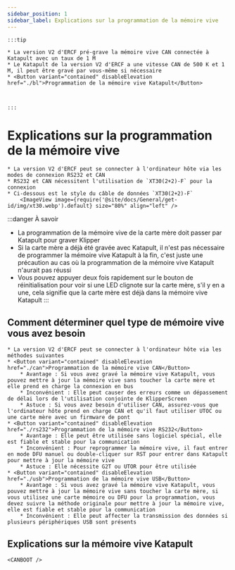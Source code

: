 ```yaml
---
sidebar_position: 1
sidebar_label: Explications sur la programmation de la mémoire vive
---
```





    :::tip

    * La version V2 d'ERCF pré-grave la mémoire vive CAN connectée à Katapult avec un taux de 1 M
    * Le Katapult de la version V2 d'ERCF a une vitesse CAN de 500 K et 1 M, il peut être gravé par vous-même si nécessaire
    * <Button variant="contained" disableElevation href="./bl">Programmation de la mémoire vive Katapult</Button>



    :::

# Explications sur la programmation de la mémoire vive

    * La version V2 d'ERCF peut se connecter à l'ordinateur hôte via les modes de connexion RS232 et CAN
    * RS232 et CAN nécessitent l'utilisation de `XT30(2+2)-F` pour la connexion
    * Ci-dessous est le style du câble de données `XT30(2+2)-F`
        <ImageView image={require('@site/docs/General/get-id/img/xt30.webp').default} size="80%" align="left" />

:::danger À savoir
* La programmation de la mémoire vive de la carte mère doit passer par Katapult pour graver Klipper
* Si la carte mère a déjà été gravée avec Katapult, il n'est pas nécessaire de programmer la mémoire vive Katapult à la fin, c'est juste une précaution au cas où la programmation de la mémoire vive Katapult n'aurait pas réussi
* Vous pouvez appuyer deux fois rapidement sur le bouton de réinitialisation pour voir si une LED clignote sur la carte mère, s'il y en a une, cela signifie que la carte mère est déjà dans la mémoire vive Katapult
:::

## Comment déterminer quel type de mémoire vive vous avez besoin

    * La version V2 d'ERCF peut se connecter à l'ordinateur hôte via les méthodes suivantes
    * <Button variant="contained" disableElevation href="./can">Programmation de la mémoire vive CAN</Button>
        * Avantage : Si vous avez gravé la mémoire vive Katapult, vous pouvez mettre à jour la mémoire vive sans toucher la carte mère et elle prend en charge la connexion en bus
        * Inconvénient : Elle peut causer des erreurs comme un dépassement de délai lors de l'utilisation conjointe de KlipperScreen
        * Astuce : Si vous avez besoin d'utiliser CAN, assurez-vous que l'ordinateur hôte prend en charge CAN et qu'il faut utiliser UTOC ou une carte mère avec un firmware de pont
    * <Button variant="contained" disableElevation href="./rs232">Programmation de la mémoire vive RS232</Button>
        * Avantage : Elle peut être utilisée sans logiciel spécial, elle est fiable et stable pour la communication
        * Inconvénient : Pour reprogrammer la mémoire vive, il faut entrer en mode DFU manuel ou double-cliquer sur RST pour entrer dans Katapult pour mettre à jour la mémoire vive
        * Astuce : Elle nécessite G2T ou UTOR pour être utilisée
    * <Button variant="contained" disableElevation href="./usb">Programmation de la mémoire vive USB</Button>
        * Avantage : Si vous avez gravé la mémoire vive Katapult, vous pouvez mettre à jour la mémoire vive sans toucher la carte mère, si vous utilisez une carte mémoire ou DFU pour la programmation, vous devez suivre la méthode originale pour mettre à jour la mémoire vive, elle est fiable et stable pour la communication
        * Inconvénient : Elle peut affecter la transmission des données si plusieurs périphériques USB sont présents

## Explications sur la mémoire vive Katapult

    <CANBOOT />
